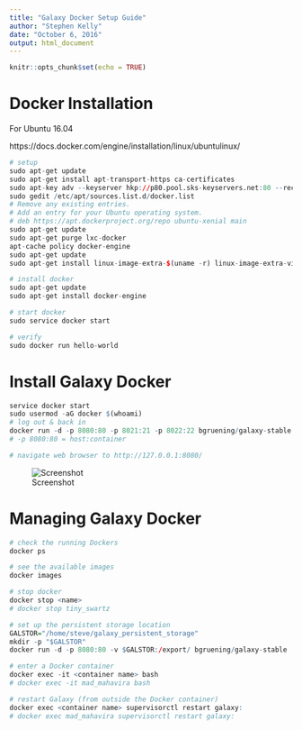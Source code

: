 ```yaml
---
title: "Galaxy Docker Setup Guide"
author: "Stephen Kelly"
date: "October 6, 2016"
output: html_document
---
```


```r
knitr::opts_chunk$set(echo = TRUE)
```

# Docker Installation

For Ubuntu 16.04

https://docs.docker.com/engine/installation/linux/ubuntulinux/

```r
# setup
sudo apt-get update
sudo apt-get install apt-transport-https ca-certificates
sudo apt-key adv --keyserver hkp://p80.pool.sks-keyservers.net:80 --recv-keys 58118E89F3A912897C070ADBF76221572C52609D
sudo gedit /etc/apt/sources.list.d/docker.list
# Remove any existing entries.
# Add an entry for your Ubuntu operating system.
# deb https://apt.dockerproject.org/repo ubuntu-xenial main
sudo apt-get update
sudo apt-get purge lxc-docker
apt-cache policy docker-engine
sudo apt-get update
sudo apt-get install linux-image-extra-$(uname -r) linux-image-extra-virtual

# install docker
sudo apt-get update
sudo apt-get install docker-engine

# start docker
sudo service docker start

# verify
sudo docker run hello-world

```


# Install Galaxy Docker

```r
service docker start
sudo usermod -aG docker $(whoami)
# log out & back in
docker run -d -p 8080:80 -p 8021:21 -p 8022:22 bgruening/galaxy-stable
# -p 8080:80 = host:container

# navigate web browser to http://127.0.0.1:8080/
```

![Screenshot](Galaxy_Docker_screenshot.png)

# Managing Galaxy Docker

```r
# check the running Dockers
docker ps

# see the available images
docker images

# stop docker
docker stop <name>
# docker stop tiny_swartz

# set up the persistent storage location
GALSTOR="/home/steve/galaxy_persistent_storage"
mkdir -p "$GALSTOR"
docker run -d -p 8080:80 -v $GALSTOR:/export/ bgruening/galaxy-stable

# enter a Docker container 
docker exec -it <container name> bash
# docker exec -it mad_mahavira bash

# restart Galaxy (from outside the Docker container)
docker exec <container name> supervisorctl restart galaxy:
# docker exec mad_mahavira supervisorctl restart galaxy:

```

